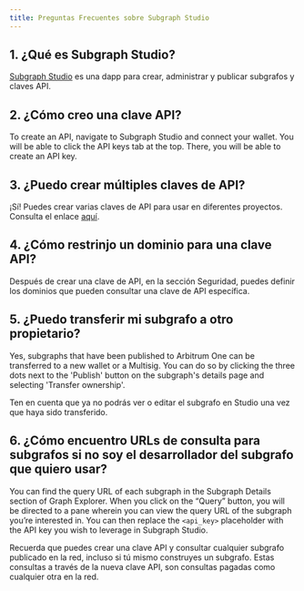```yaml
---
title: Preguntas Frecuentes sobre Subgraph Studio
---
```


## 1. ¿Qué es Subgraph Studio?

[Subgraph Studio](https://thegraph.com/studio/) es una dapp para crear, administrar y publicar subgrafos y claves API.

## 2. ¿Cómo creo una clave API?

To create an API, navigate to Subgraph Studio and connect your wallet. You will be able to click the API keys tab at the top. There, you will be able to create an API key.

## 3. ¿Puedo crear múltiples claves de API?

¡Sí! Puedes crear varias claves de API para usar en diferentes proyectos. Consulta el enlace [aquí](https://thegraph.com/studio/apikeys/).

## 4. ¿Cómo restrinjo un dominio para una clave API?

Después de crear una clave de API, en la sección Seguridad, puedes definir los dominios que pueden consultar una clave de API específica.

## 5. ¿Puedo transferir mi subgrafo a otro propietario?

Yes, subgraphs that have been published to Arbitrum One can be transferred to a new wallet or a Multisig. You can do so by clicking the three dots next to the 'Publish' button on the subgraph's details page and selecting 'Transfer ownership'.

Ten en cuenta que ya no podrás ver o editar el subgrafo en Studio una vez que haya sido transferido.

## 6. ¿Cómo encuentro URLs de consulta para subgrafos si no soy el desarrollador del subgrafo que quiero usar?

You can find the query URL of each subgraph in the Subgraph Details section of Graph Explorer. When you click on the “Query” button, you will be directed to a pane wherein you can view the query URL of the subgraph you’re interested in. You can then replace the `<api_key>` placeholder with the API key you wish to leverage in Subgraph Studio.

Recuerda que puedes crear una clave API y consultar cualquier subgrafo publicado en la red, incluso si tú mismo construyes un subgrafo. Estas consultas a través de la nueva clave API, son consultas pagadas como cualquier otra en la red.
